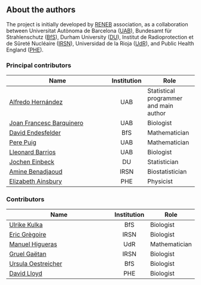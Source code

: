 ## About the authors {-}

The project is initially developed by [RENEB](http://www.reneb.net) association, as a collaboration between Universitat Autònoma de Barcelona ([UAB](https://www.uab.cat/)), Bundesamt für Strahlenschutz ([BfS](http://www.bfs.de/EN/home/home_node.html)), Durham University ([DU](https://www.dur.ac.uk/)), Institut de Radioprotection et de Sûreté Nucléaire ([IRSN](https://www.irsn.fr/EN/Pages/Home.aspx)), Universidad de la Rioja ([UdR](https://www.unirioja.es/)), and Public Health England ([PHE](https://www.phe-protectionservices.org.uk/)).

### Principal contributors {-}

| Name                                                                                     | Institution | Role                                   |
|------------------------------------------------------------------------------------------|:-----------:|----------------------------------------|
| [Alfredo Hernández](http://aldomann.com)                                                 | UAB         | Statistical programmer and main author |
| [Joan Francesc Barquinero](https://orcid.org/0000-0003-0084-5268)                        | UAB         | Biologist                              |
| [David Endesfelder](https://www.researchgate.net/profile/David_Endesfelder2)             | BfS         | Mathematician                          |
| [Pere Puig](http://grupsderecerca.uab.cat/advancedstochasticmodelling/content/pere-puig) | UAB         | Mathematician                          |
| [Lleonard Barrios](https://orcid.org/0000-0002-6151-8503)                                | UAB         | Biologist                              |
| [Jochen Einbeck](https://orcid.org/0000-0002-9457-2020)                                  | DU          | Statistician                           |
| [Amine Benadjaoud](https://www.researchgate.net/profile/Mohamed_Benadjaoud)              | IRSN        | Biostatistician                        |
| [Elizabeth Ainsbury](https://www.phe-protectionservices.org.uk/cds/team/liz_ainsbury)    | PHE         | Physicist                              |

### Contributors {-}

| Name                                                                                                      | Institution | Role          |
|-----------------------------------------------------------------------------------------------------------|:-----------:|---------------|
| [Ulrike Kulka](https://orcid.org/0000-0002-7734-3162)                                                     |     BfS     | Biologist     |
| [Eric Grègoire](https://www.researchgate.net/profile/Eric_Gregoire2)                                      |     IRSN    | Biologist     |
| [Manuel Higueras](https://investigacion.unirioja.es/investigadores/1322/detalle)                          |     UdR     | Mathematician |
| [Gruel Gaëtan](https://www.researchgate.net/profile/Gruel_Gaetan)                                         |     IRSN    | Biologist     |
| [Ursula Oestreicher](https://www.researchgate.net/scientific-contributions/2121336457_Ursula_Oestreicher) |     BfS     | Biologist     |
| [David Lloyd](https://www.phe-protectionservices.org.uk/cds/team/david_lloyd)                             |     PHE     | Biologist     |
